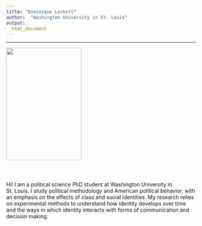 ```yaml
---
title: "Dominique Lockett"
author:  "Washington University in St. Louis"
output:
  html_document
---
```


----

<html>
<head>
<script async src="https://www.googletagmanager.com/gtag/js?id=UA-122820882-1"></script>
<script>
window.dataLayer = window.dataLayer || [];
function gtag(){dataLayer.push(arguments);}
gtag('js', new Date());

gtag('config', 'UA-122820882-1');
</script>

<meta name="description" content="" />
<meta name="keywords" content="" />
<!--[if lte IE 8]><script src="css/ie/html5shiv.js"></script><![endif]-->
<script src="js/jquery.min.js"></script>
<script src="js/jquery.scrolly.min.js"></script>
<script src="js/init.js"></script>
<noscript>
<link rel="stylesheet" href="css/style.css" />
<link rel="stylesheet" href="css/style-desktop.css" />
</noscript>
<!--[if lte IE 8]><link rel="stylesheet" href="css/ie/v8.css" /><![endif]-->
<!--[if lte IE 9]><link rel="stylesheet" href="css/ie/v9.css" /><![endif]-->
</head>
<div class="wrapper style1 first">
<article class="container" id="top">
<div class="row">
<div class="4u">
<span class=""><img src="images/picme.JPG" width="200" height="300"/></span>
</div>
<div class="8u">
<header>
</header>
<p>Hi! I am a political science PhD student at Washington University in St. Louis. I study political methodology and American political behavior, with an emphasis on the effects of class and social identities. My research relies on experimental methods to understand how identity develops over time and the ways in which identity interacts with forms of communication and decision making. </p>
</div>
</div>
</article>
</div>
</body>
</html>



